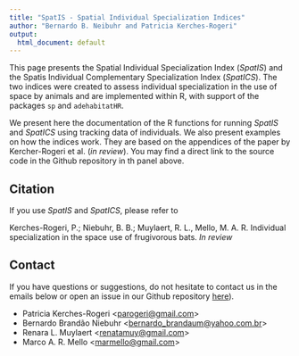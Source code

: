 ```yaml
---
title: "SpatIS - Spatial Individual Specialization Indices"
author: "Bernardo B. Neibuhr and Patricia Kerches-Rogeri"
output:
  html_document: default
---
```


<link rel="stylesheet" href="styles.css" type="text/css">

This page presents the Spatial Individual Specialization Index (*SpatIS*) and the Spatis Individual Complementary Specialization Index (*SpatICS*). The two indices were created to assess individual specialization in the use of space by animals and are implemented within R, with support of the packages `sp` and `adehabitatHR`.

We present here the documentation of the R functions for running *SpatIS* and *SpatICS* using tracking data of individuals. We also present examples on how the indices work. They are based on the appendices of the paper by Kercher-Rogeri et al. (_in review_). You may find a direct link to the source code in the Github repository in th panel above.

## Citation

If you use *SpatIS* and *SpatICS*, please refer to

Kerches-Rogeri, P.; Niebuhr, B. B.; Muylaert, R. L., Mello, M. A. R. Individual specialization in the space use of frugivorous bats. *In review*

## Contact

If you have questions or suggestions, do not hesitate to contact us in the emails below or open an issue in our Github repository [here](https://github.com/LEEClab/SpatIS/issues)).  

+ Patricia Kerches-Rogeri <<parogeri@gmail.com>>  
+ Bernardo Brandão Niebuhr <<bernardo_brandaum@yahoo.com.br>>  
+ Renara L. Muylaert <<renatamuy@gmail.com>>  
+ Marco A. R. Mello <<marmello@gmail.com>>
